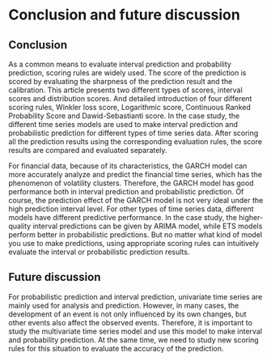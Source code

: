 # Conclusion and future discussion

## Conclusion

As a common means to evaluate interval prediction and probability prediction, scoring rules are widely used. The score of the prediction is scored by evaluating the sharpness of the prediction result and the calibration. This article presents two different types of scores, interval scores and distribution scores. And detailed introduction of four different scoring rules, Winkler loss score, Logarithmic score, Continuous Ranked Probability Score and Dawid-Sebastianti score. In the case study, the different time series models are used to make interval prediction and probabilistic prediction for different types of time series data. After scoring all the prediction results using the corresponding evaluation rules, the score results are compared and evaluated separately.

For financial data, because of its characteristics, the GARCH model can more accurately analyze and predict the financial time series, which has the phenomenon of volatility clusters. Therefore, the GARCH model has good performance both in interval prediction and probabilistic prediction. Of course, the prediction effect of the GARCH model is not very ideal under the high prediction interval level. For other types of time series data, different models have different predictive performance. In the case study, the higher-quality interval predictions can be given by ARIMA model, while ETS models perform better in probabilistic predictions. But no matter what kind of model you use to make predictions, using appropriate scoring rules can intuitively evaluate the interval or probabilistic prediction results.


## Future discussion

For probabilistic prediction and interval prediction, univariate time series are mainly used for analysis and prediction. However, in many cases, the development of an event is not only influenced by its own changes, but other events also affect the observed events. Therefore, it is important to study the multivariate time series model and use this model to make interval and probability prediction. At the same time, we need to study new scoring rules for this situation to evaluate the accuracy of the prediction.
